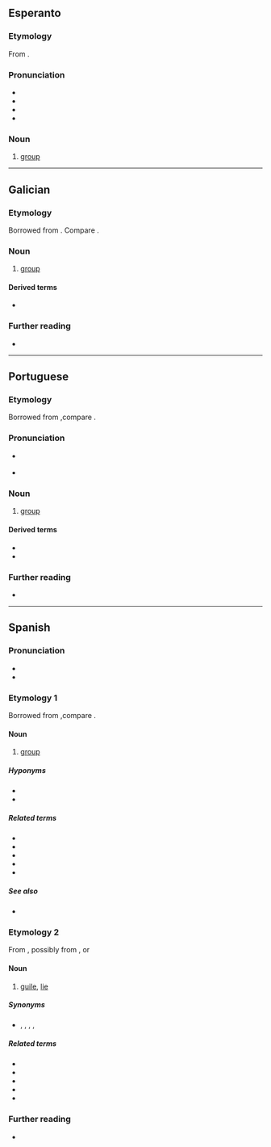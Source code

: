 ==Esperanto==

===Etymology===
From {{der|eo|it|gruppo}}.

===Pronunciation===
* {{audio|eo|LL-Q143 (epo)-Lepticed7-grupo.wav|Audio}}
* {{rhymes|eo|upo}}
* {{IPA|eo|/ˈɡrupo/}}
* {{hyphenation|eo|gru|po}}

===Noun===
{{eo-head}}

# [[group]]

----

==Galician==

===Etymology===
Borrowed from {{bor|gl|it|gruppo}}. Compare {{cog|RL.|grupus}}.

===Noun===
{{gl-noun|m}}

# [[group]]

====Derived terms====
* {{l|gl|agrupar}}

===Further reading===
* {{R:DRAG}}

----

==Portuguese==

===Etymology===
Borrowed from {{bor|pt|it|gruppo}},compare {{cog|RL.|grupus}}.

===Pronunciation===
* {{a|Portugal, Brazil}} {{IPA|pt|/ˈɡɾu.pu/}}
* {{hyphenation|pt|gru|po}}

===Noun===
{{pt-noun|m}}

# [[group]]

====Derived terms====
* {{l|pt|agrupar}}
* {{l|pt|grupar}}

===Further reading===
* {{R:Priberam}}

----

==Spanish==

===Pronunciation===
* {{es-IPA}}
* {{hyphenation|es|gru|po}}

===Etymology 1===
Borrowed from {{bor|es|it|gruppo}},compare {{cog|RL.|grupus}}.

====Noun====
{{es-noun|m}}

# [[group]]

=====Hyponyms=====
* {{l|es|grupo variopinto||motley crew}}
* {{l|es|grupo de presión||lobby, pressure group}}

=====Related terms=====
* {{l|es|agrupar}}
* {{l|es|grupa}}
* {{l|es|grupal|pos=a}}
* {{l|es|grupada}}
* {{l|es|grupero}}

=====See also=====
* {{l|es|banda}}

===Etymology 2===
From {{cog|Lunfardo|-}}, possibly from {{der|es|fr|croupier}}, or {{der|es|it|groppo}}

====Noun====
{{es-noun|m}}

# {{lb|es|Chile|Argentina|Uruguay|colloquial}} [[guile]], [[lie]]

=====Synonyms=====
* {{sense|lie}} {{l|es|patraña}}, {{l|es|mentira}}, {{l|es|chamullo}}, {{l|es|cuento}}, {{l|es|embuste}}

=====Related terms=====
* {{l|es|grupiento}}
* {{l|es|grupí}}
* {{l|es|engrupido}}
* {{l|es|engrupir}}
* {{l|es|engrupo}}

===Further reading===
* {{R:DRAE}}